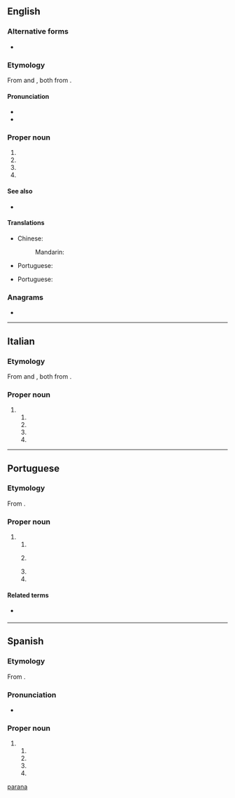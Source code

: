 {{also|parana|paranã}}
==English==

===Alternative forms===
* {{l|en|Parana}}

===Etymology===
From {{etyl|es|en}} {{m|es|Paraná}} and {{etyl|pt|en}} {{m|pt|Paraná}}, both from {{etyl|tpw|en}} {{m|tpw|para’nã||river}}.

====Pronunciation====
* {{IPA|en|/ˌpæ.ɹəˈnɑː/|/ˌpæ.ɹəˈnɑ/}}
* {{rhymes|en|ɑː}}

===Proper noun===
{{en-proper noun}}

# {{place|en|river|in central and southern|continent/South America}}
# {{place|en|state|macroregion/en:South Region|c/en:Brazil|capital=en:Curitiba}}
# {{place|en|city/provincial capital|province/en:Entre Ríos|c/en:Argentina}}
# {{place|en|municipality|state/en:Rio Grande do Sul|c/en:Brazil}}

====See also====
* {{pedialite}}

====Translations====
{{trans-top|river in South America}}
* Chinese:
*: Mandarin: {{t+|cmn|巴拉那河|tr=Bālānàhé}}
{{trans-mid}}
* Portuguese: {{t+|pt|Paraná|m}}
{{trans-bottom}}

{{trans-top|state in southern Brazil}}
* Portuguese: {{t+|pt|Paraná|m}}
{{trans-mid}}
{{trans-bottom}}

{{trans-top|city in Argentina}}
{{trans-mid}}
{{trans-bottom}}

===Anagrams===
* {{anagrams|en|a=aaanpr|Aparan}}

[[Category:English terms spelled with Á|parana]]

----

==Italian==

===Etymology===
From {{etyl|es|it}} {{m|es|Paraná}} and {{etyl|pt|it}} {{m|pt|Paraná}}, both from {{etyl|tpw|it}} {{m|tpw|para’nã||river}}.

===Proper noun===
{{wikipedia|lang=it}}
{{it-proper noun|m}}

# {{l|en|Paraná}}
## {{place|it|river|in central and southern|continent/South America}}
## {{place|it|state|macroregion/it:South Region|c/it:Brazil|capital=it:Curitiba}}
## {{place|it|city/provincial capital|province/it:Entre Ríos|c/it:Argentina}}
## {{place|it|municipality|state/en:Rio Grande do Sul|c/it:Brazil}}

----

==Portuguese==

===Etymology===
From {{etyl|tpw|pt}} {{m|tpw|paranã||river}}.

===Proper noun===
{{pt-proper noun|m}}

# {{l|en|Paraná}}
## {{place|pt|river|in central and southern|continent/South America}}
## {{place|pt|state|macroregion/pt:South Region|c/pt:Brazil|capital=pt:Curitiba}}
##: {{syn|pt|PR}} {{gloss|abbreviation}}
## {{place|pt|city/provincial capital|province/pt:Entre Ríos|c/pt:Argentina}}
## {{place|pt|municipality|state/pt:Rio Grande do Sul|c/pt:Brazil}}

====Related terms====
* {{l|pt|paranaense}} {{gloss|[[demonym]] of the Brazilian state}}

----

==Spanish==

===Etymology===
From {{bor|es|tpw|para’nã||river}}.

===Pronunciation===
* {{es-IPA}}

===Proper noun===
{{es-proper noun|m}}

# {{l|en|Paraná}}
## {{place|es|river|in central and southern|continent/South America}}
## {{place|es|state|macroregion/es:South Region|c/es:Brazil|capital=es:Curitiba}}
## {{place|es|city/provincial capital|province/es:Entre Ríos|c/es:Argentina}}
## {{place|es|municipality|state/es:Rio Grande do Sul|c/es:Brazil}}